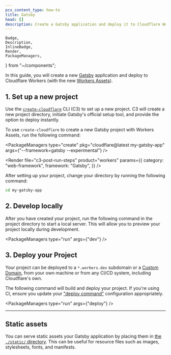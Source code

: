 ```yaml
---
pcx_content_type: how-to
title: Gatsby
head: []
description: Create a Gatsby application and deploy it to Cloudflare Workers with Workers Assets.
---
```


	Badge,
	Description,
	InlineBadge,
	Render,
	PackageManagers,
} from "~/components";

In this guide, you will create a new [Gatsby](https://www.gatsbyjs.com/) application and deploy to Cloudflare Workers (with the new [<InlineBadge preset="beta" /> Workers Assets](/workers/configuration/assets/)).

## 1. Set up a new project

Use the [`create-cloudflare`](https://www.npmjs.com/package/create-cloudflare) CLI (C3) to set up a new project. C3 will create a new project directory, initiate Gatsby's official setup tool, and provide the option to deploy instantly.

To use `create-cloudflare` to create a new Gatsby project with <InlineBadge preset="beta" /> Workers Assets, run the following command:

<PackageManagers
	type="create"
	pkg="cloudflare@latest my-gatsby-app"
	args={"--framework=gatsby --experimental"}
/>

<Render
	file="c3-post-run-steps"
	product="workers"
	params={{
		category: "web-framework",
		framework: "Gatsby",
	}}
/>

After setting up your project, change your directory by running the following command:

```sh
cd my-gatsby-app
```

## 2. Develop locally

After you have created your project, run the following command in the project directory to start a local server. This will allow you to preview your project locally during development.

<PackageManagers type="run" args={"dev"} />

## 3. Deploy your Project

Your project can be deployed to a `*.workers.dev` subdomain or a [Custom Domain](/workers/configuration/routing/custom-domains/), from your own machine or from any CI/CD system, including Cloudflare's own.

The following command will build and deploy your project. If you're using CI, ensure you update your ["deploy command"](/workers/ci-cd/builds/build-configuration/#build-settings) configuration appropriately.

<PackageManagers type="run" args={"deploy"} />

---

## Static assets

You can serve static assets your Gatsby application by placing them in [the `./static/` directory](https://www.gatsbyjs.com/docs/how-to/images-and-media/static-folder/). This can be useful for resource files such as images, stylesheets, fonts, and manifests.
